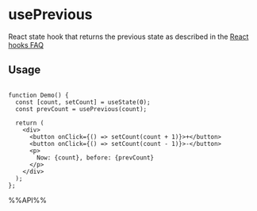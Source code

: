 # usePrevious

React state hook that returns the previous state as described in the [React hooks FAQ](https://reactjs.org/docs/hooks-faq.html#how-to-get-the-previous-props-or-state)


## Usage

```tsx live

function Demo() {
  const [count, setCount] = useState(0);
  const prevCount = usePrevious(count);

  return (
    <div>
      <button onClick={() => setCount(count + 1)}>+</button>
      <button onClick={() => setCount(count - 1)}>-</button>
      <p>
        Now: {count}, before: {prevCount}
      </p>
    </div>
  );
};

```

%%API%%